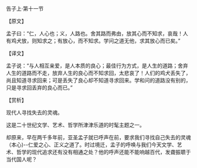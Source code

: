 

告子上·第十一节

【原文】

孟子曰：“仁，人心也；义，人路也。舍其路而弗由，放其心而不知求，哀哉！人有鸡犬放，则知求之；有放心，而不知求。学问之道无他，求其放心而已矣。”

【译文】

孟子说：“与人相互亲爱，是人本质的良心；最佳行为方式，是人生的道路；舍弃人生的道路而不走，放弃人生的良心而不知求回，太悲哀了！人们的鸡犬丢失了，尚且知道寻求回来；可是丢失了良心却不知道寻求回来。学和问的道路没有别的，只是寻求回丢弃的良心而已。”

【赏析】

现代人寻找失去的灵魂。

这是二十世纪文学、艺术、哲学所津津乐道的时髦主题之一。

却原来，早在两千多年前，亚圣孟子就已呼声在前，要求我们寻找自己失去的灵魂（本心)--仁爱之心、正义之道了。时过境迁，孟子的呼唤与我们今天文学、艺术、哲学的现代追求还有没有相通之处？他的呼声还能不能响越百代，发聋振聩于当代国人呢？

